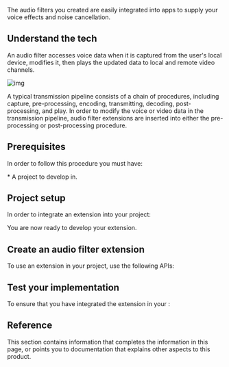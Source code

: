 


The audio filters you created are easily integrated into apps to supply your voice effects and noise cancellation.

<NoExtensions />

## Understand the tech

An audio filter accesses voice data when it is captured from the user's local device, modifies it, then plays the updated data to local and remote video channels.

![img](/images/video-sdk/extension-audio-filter.png)

A typical transmission pipeline consists of a chain of procedures, including capture, pre-processing, encoding, transmitting, decoding, post-processing, and play. In order to modify the voice or video data in the transmission pipeline, audio filter extensions are inserted into either the pre-processing or post-processing procedure.

## Prerequisites

In order to follow this procedure you must have:

<Prerequisites />
* A project to develop in.

## Project setup

In order to integrate an extension into your project:

<ProjectSetup />

You are now ready to develop your extension.

## Create an audio filter extension

To use an extension in your <Vg k="COMPANY" /> project, use the following APIs:

<ProjectImplimentation />

## Test your implementation

To ensure that you have integrated the extension in your <Vpl k="CLIENT" />:

<ProjectTest />

## Reference

This section contains information that completes the information in this page, or points you to documentation that explains other aspects to this product.

<Reference />